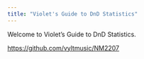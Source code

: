 ```yaml
---
title: "Violet's Guide to DnD Statistics"
---
```


Welcome to Violet's Guide to DnD Statistics.

<https://github.com/vyltmusic/NM2207>

```r

```
